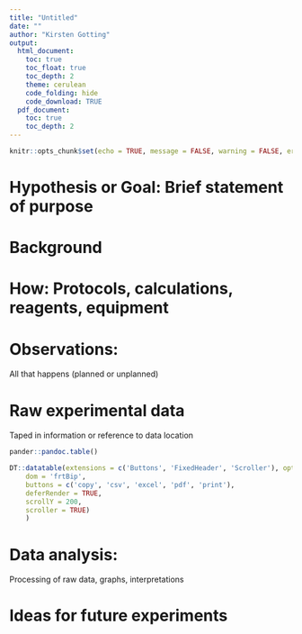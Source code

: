 ```yaml
---
title: "Untitled"
date: ""
author: "Kirsten Gotting"
output:
  html_document:
    toc: true
    toc_float: true
    toc_depth: 2
    theme: cerulean
    code_folding: hide
    code_download: TRUE
  pdf_document:
    toc: true
    toc_depth: 2
---
```


```r
knitr::opts_chunk$set(echo = TRUE, message = FALSE, warning = FALSE, error = FALSE, fig.keep="all")

```

# Hypothesis or Goal: Brief statement of purpose


# Background


# How: Protocols, calculations, reagents, equipment


# Observations:

  All that happens (planned or unplanned)

# Raw experimental data

  Taped in information or reference to data location

```r

pander::pandoc.table()

``` 

```r

DT::datatable(extensions = c('Buttons', 'FixedHeader', 'Scroller'), options = list(
    dom = 'frtBip',
    buttons = c('copy', 'csv', 'excel', 'pdf', 'print'),
    deferRender = TRUE,
    scrollY = 200,
    scroller = TRUE)
    )

```

# Data analysis:
  
  Processing of raw data, graphs, interpretations
  
# Ideas for future experiments



